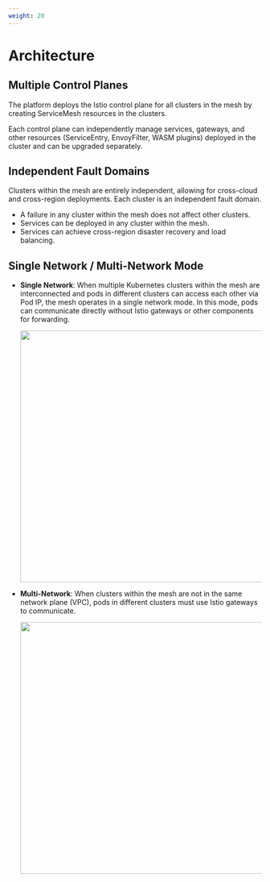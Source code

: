 ```yaml
---
weight: 20
---
```


# Architecture

## Multiple Control Planes

The platform deploys the Istio control plane for all clusters in the mesh by creating ServiceMesh resources in the clusters.

Each control plane can independently manage services, gateways, and other resources (ServiceEntry, EnvoyFilter, WASM plugins) deployed in the cluster and can be upgraded separately.

## Independent Fault Domains

Clusters within the mesh are entirely independent, allowing for cross-cloud and cross-region deployments. Each cluster is an independent fault domain.

* A failure in any cluster within the mesh does not affect other clusters.
* Services can be deployed in any cluster within the mesh.
* Services can achieve cross-region disaster recovery and load balancing.

## Single Network / Multi-Network Mode

* **Single Network**: When multiple Kubernetes clusters within the mesh are interconnected and pods in different clusters can access each other via Pod IP, the mesh operates in a single network mode. In this mode, pods can communicate directly without Istio gateways or other components for forwarding.

    <img src="./assets/sin_net_arch.svg" width="500" />

* **Multi-Network**: When clusters within the mesh are not in the same network plane (VPC), pods in different clusters must use Istio gateways to communicate.

    <img src="./assets/multi_net_arch.svg" width="500" />
